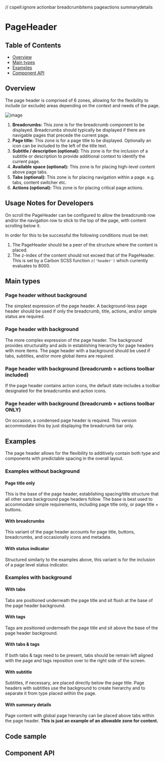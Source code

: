// cspell:ignore actionbar breadcrumbitems pageactions summarydetails

# PageHeader

## Table of Contents

- [Overview](#overview)
- [Main types](#main-types)
- [Examples](#examples)
- [Component API](#component-api)

## Overview

The page header is comprised of 6 zones, allowing for the flexibility to include
(or exclude) areas depending on the context and needs of the page.

![image](https://user-images.githubusercontent.com/50155706/93520637-69dcad00-f8f4-11ea-8d2a-d56c90beb0b4.png)

1. **Breadcrumbs:** This zone is for the breadcrumb component to be displayed.
   Breadcrumbs should typically be displayed if there are navigable pages that
   precede the current page.
2. **Page title:** This zone is for a page title to be displayed. Optionally an
   icon can be included to the left of the title text.
3. **Subtitle / description (optional):** This zone is for the inclusion of a
   subtitle or description to provide additional context to identify the current
   page.
4. **Available space (optional):** This zone is for placing high-level content
   above page tabs.
5. **Tabs (optional):** This zone is for placing navigation within a page. e.g.
   tabs, content switcher etc.
6. **Actions (optional):** This zone is for placing critical page actions.

## Usage Notes for Developers

On scroll the PageHeader can be configured to allow the breadcrumb row and/or
the navigation row to stick to the top of the page, with content scrolling below
it.

In order for this to be successful the following conditions must be met:

1. The PageHeader should be a peer of the structure where the content is placed.
2. The z-index of the content should not exceed that of the PageHeader. This is
   set by a Carbon SCSS function `z('header')` which currently evaluates
   to 8000.

## Main types

### Page header without background

The simplest expression of the page header. A background-less page header should
be used if only the breadcrumb, title, actions, and/or simple status are
required.

<Canvas>
  <Story of={stories.withButtons} />
</Canvas>

### Page header with background

The more complex expression of the page header. The background provides
structurality and aids in establishing hierarchy for page headers with more
items. The page header with a background should be used if tabs, subtitles,
and/or more global items are required.

<Canvas>
  <Story of={stories.withTabs} />
</Canvas>

### Page header with background (breadcrumb + actions toolbar included)

If the page header contains action icons, the default state includes a toolbar
designated for the breadcrumbs and action icons.

<Canvas>
  <Story id={stories.withActionsToolbar} />
</Canvas>

### Page header with background (breadcrumb + actions toolbar ONLY)

On occasion, a condensed page header is required. This version accommodates this
by just displaying the breadcrumb bar only.

<Canvas>
  <Story of={stories.withBreadcrumbActionsToolbarOnly} />
</Canvas>

## Examples

The page header allows for the flexibility to additively contain both type and
components with predictable spacing in the overall layout.

### Examples without background

#### Page title only

This is the base of the page header, establishing spacing/title structure that
all other sans background page headers follow. The base is best used to
accommodate simple requirements, including page title only, or page title +
buttons.

<Canvas>
  <Story of={stories.withTitle} />
</Canvas>

#### With breadcrumbs

This variant of the page header accounts for page title, buttons, breadcrumbs,
and occasionally icons and metadata.

<Canvas>
  <Story of={stories.withBreadcrumbs} />
</Canvas>

#### With status indicator

Structured similarly to the examples above, this variant is for the inclusion of
a page level status indicator.

<Canvas>
  <Story of={stories.withButtons} />
</Canvas>

### Examples with background

#### With tabs

Tabs are positioned underneath the page title and sit flush at the base of the
page header background.

<Canvas>
  <Story of={stories.withTabs} />
</Canvas>

#### With tags

Tags are positioned underneath the page title and sit above the base of the page
header background.

<Canvas>
  <Story of={stories.withTags} />
</Canvas>

#### With tabs & tags

If both tabs & tags need to be present, tabs should be remain left aligned with
the page and tags reposition over to the right side of the screen.

<Canvas>
  <Story of={stories.withTabsAndTags} />
</Canvas>

#### With subtitle

Subtitles, if necessary, are placed directly below the page title. Page headers
with subtitles use the background to create hierarchy and to separate it from
type placed within the page.

<Canvas>
  <Story of={stories.withSubtitle} />
</Canvas>

#### With summary details

Page content with global page hierarchy can be placed above tabs within the page
header. **This is just an example of an allowable zone for content.**

<Canvas>
  <Story of={stories.withSummaryDetails} />
</Canvas>

## Code sample

<CodesandboxLink exampleDirectory="PageHeader" />

## Component API

<Controls />
